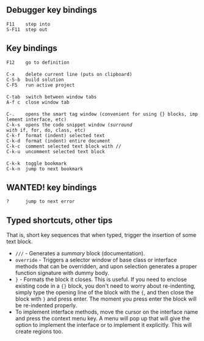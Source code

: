 == Debugger key bindings ==

 F11    step into
 S-F11  step out

== Key bindings ==

 F12    go to definition
 
 C-x    delete current line (puts on clipboard)
 C-S-b  build solution
 C-F5   run active project
 
 C-tab  switch between window tabs
 A-f c  close window tab
 
 C-.    opens the smart tag window (convenient for using {} blocks, implement interface, etc)
 C-k-s  opens the code snippet window (''surround with'' if, for, do, class, etc)
 C-k-f  format (indent) selected text
 C-k-d  format (indent) entire document
 C-k-c  comment selected text block with //
 C-k-u  uncomment selected text block
 
 C-k-k  toggle bookmark
 C-k-n  jump to next bookmark

== WANTED! key bindings ==

 ?      jump to next error

== Typed shortcuts, other tips ==

That is, short key sequences that when typed, trigger the insertion of some text block.

* <code>///</code> - Generates a ''summary'' block (documentation).
* <code>override</code> - Triggers a selector window of base class or interface methods that can be overridden, and upon selection generates a proper function signature with dummy body.
* <code>}</code> - Formats the block it closes. This is useful. If you need to enclose existing code in a <code>{}</code> block, you don't need to worry about re-indenting, simply type the opening line of the block with the <code>{</code>, and then close the block with <code>}</code> and press enter. The moment you press enter the block will be re-indented properly.
* To implement interface methods, move the cursor on the interface name and press the context menu key. A menu will pop up that will give the option to implement the interface or to implement it explicitly. This will create regions too.


